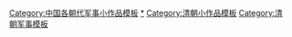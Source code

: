 [[Category:中国各朝代军事小作品模板|Category:中国各朝代军事小作品模板]]
[[Category:清朝军事小作品|*]]
[[Category:清朝小作品模板|Category:清朝小作品模板]]
[[Category:清朝军事模板|Category:清朝军事模板]]